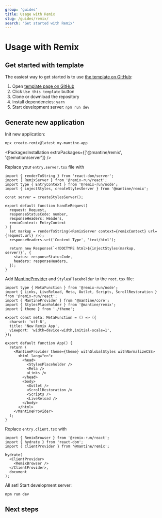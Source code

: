 ```yaml
---
group: 'guides'
title: Usage with Remix
slug: /guides/remix/
search: 'Get started with Remix'
---
```



# Usage with Remix

## Get started with template

The easiest way to get started is to use [the template on GitHub](https://github.com/mantinedev/mantine-remix-template):

1. Open [template page on GitHub](https://github.com/mantinedev/mantine-remix-template)
2. Click `Use this template` button
3. Clone or download the repository
4. Install dependencies: `yarn`
5. Start development server: `npm run dev`

## Generate new application

Init new application:

```bash
npx create-remix@latest my-mantine-app
```

<PackagesInstallation extraPackages={['@mantine/remix', '@emotion/server']} />

Replace your `entry.server.tsx` file with

```tsx
import { renderToString } from 'react-dom/server';
import { RemixServer } from '@remix-run/react';
import type { EntryContext } from '@remix-run/node';
import { injectStyles, createStylesServer } from '@mantine/remix';

const server = createStylesServer();

export default function handleRequest(
  request: Request,
  responseStatusCode: number,
  responseHeaders: Headers,
  remixContext: EntryContext
) {
  let markup = renderToString(<RemixServer context={remixContext} url={request.url} />);
  responseHeaders.set('Content-Type', 'text/html');

  return new Response(`<!DOCTYPE html>${injectStyles(markup, server)}`, {
    status: responseStatusCode,
    headers: responseHeaders,
  });
}
```

Add [MantineProvider](/theming/mantine-provider/) and `StylesPlaceholder` to the `root.tsx` file:

```tsx
import type { MetaFunction } from '@remix-run/node';
import { Links, LiveReload, Meta, Outlet, Scripts, ScrollRestoration } from '@remix-run/react';
import { MantineProvider } from '@mantine/core';
import { StylesPlaceholder } from '@mantine/remix';
import { theme } from './theme';

export const meta: MetaFunction = () => ({
  charset: 'utf-8',
  title: 'New Remix App',
  viewport: 'width=device-width,initial-scale=1',
});

export default function App() {
  return (
    <MantineProvider theme={theme} withGlobalStyles withNormalizeCSS>
      <html lang="en">
        <head>
          <StylesPlaceholder />
          <Meta />
          <Links />
        </head>
        <body>
          <Outlet />
          <ScrollRestoration />
          <Scripts />
          <LiveReload />
        </body>
      </html>
    </MantineProvider>
  );
}
```

Replace `entry.client.tsx` with

```tsx
import { RemixBrowser } from '@remix-run/react';
import { hydrate } from 'react-dom';
import { ClientProvider } from '@mantine/remix';

hydrate(
  <ClientProvider>
    <RemixBrowser />
  </ClientProvider>,
  document
);
```

All set! Start development server:

```bash
npm run dev
```

## Next steps

<NextSteps />

